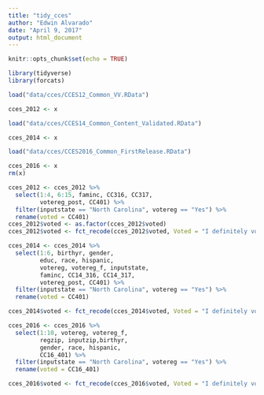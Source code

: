 ```yaml
---
title: "tidy_cces"
author: "Edwin Alvarado"
date: "April 9, 2017"
output: html_document
---
```


```r
knitr::opts_chunk$set(echo = TRUE)
```

```r
library(tidyverse)
library(forcats)
```

```r
load("data/cces/CCES12_Common_VV.RData")

cces_2012 <- x

load("data/cces/CCES14_Common_Content_Validated.RData")

cces_2014 <- x

load("data/cces/CCES2016_Common_FirstRelease.RData")

cces_2016 <- x
rm(x)
```

```r
cces_2012 <- cces_2012 %>%
  select(1:4, 6:15, faminc, CC316, CC317,
         votereg_post, CC401) %>%
  filter(inputstate == "North Carolina", votereg == "Yes") %>%
  rename(voted = CC401)
cces_2012$voted <- as.factor(cces_2012$voted)
cces_2012$voted <- fct_recode(cces_2012$voted, Voted = "I definitely voted in the General Election on November 6.")
```

```r
cces_2014 <- cces_2014 %>%
  select(1:6, birthyr, gender, 
         educ, race, hispanic, 
         votereg, votereg_f, inputstate, 
         faminc, CC14_316, CC14_317,
         votereg_post, CC401) %>%
  filter(inputstate == "North Carolina", votereg == "Yes") %>%
  rename(voted = CC401)

cces_2014$voted <- fct_recode(cces_2014$voted, Voted = "I definitely voted in the Midterm Election on November 4th.")
```

```r
cces_2016 <- cces_2016 %>%
  select(1:10, votereg, votereg_f,
         regzip, inputzip,birthyr,
         gender, race, hispanic,
         CC16_401) %>%
  filter(inputstate == "North Carolina", votereg == "Yes") %>%
  rename(voted = CC16_401)

cces_2016$voted <- fct_recode(cces_2016$voted, Voted = "I definitely voted in the General Election.")
```

